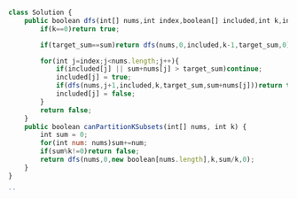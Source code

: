 ```js

class Solution {
    public boolean dfs(int[] nums,int index,boolean[] included,int k,int target_sum,int sum){
        if(k==0)return true;

        if(target_sum==sum)return dfs(nums,0,included,k-1,target_sum,0);

        for(int j=index;j<nums.length;j++){
            if(included[j] || sum+nums[j] > target_sum)continue;
            included[j] = true;
            if(dfs(nums,j+1,included,k,target_sum,sum+nums[j]))return true;
            included[j] = false;
        }
        return false;
    }
    public boolean canPartitionKSubsets(int[] nums, int k) {
        int sum = 0;
        for(int num: nums)sum+=num;
        if(sum%k!=0)return false;
        return dfs(nums,0,new boolean[nums.length],k,sum/k,0);
    }
}

``